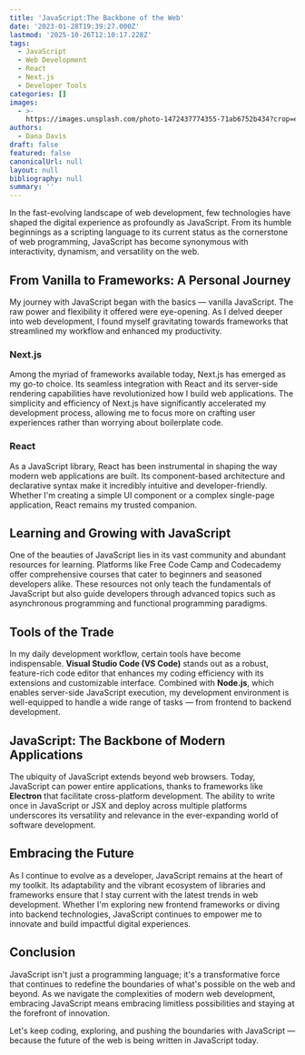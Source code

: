 ```yaml
---
title: 'JavaScript:The Backbone of the Web'
date: '2023-01-28T19:39:27.000Z'
lastmod: '2025-10-26T12:10:17.228Z'
tags:
  - JavaScript
  - Web Development
  - React
  - Next.js
  - Developer Tools
categories: []
images:
  - >-
    https://images.unsplash.com/photo-1472437774355-71ab6752b434?crop=entropy&cs=tinysrgb&fit=max&fm=jpg&ixid=M3wxMTc3M3wwfDF8c2VhcmNofDh8fGphdmFzY3JpcHR8ZW58MHx8fHwxNzE4ODQyMjQ0fDA&ixlib=rb-4.0.3&q=80&w=2000
authors:
  - Dana Davis
draft: false
featured: false
canonicalUrl: null
layout: null
bibliography: null
summary: ''
---
```

In the fast-evolving landscape of web development, few technologies have shaped the digital experience as profoundly as JavaScript. From its humble beginnings as a scripting language to its current status as the cornerstone of web programming, JavaScript has become synonymous with interactivity, dynamism, and versatility on the web.

## From Vanilla to Frameworks: A Personal Journey

My journey with JavaScript began with the basics — vanilla JavaScript. The raw power and flexibility it offered were eye-opening. As I delved deeper into web development, I found myself gravitating towards frameworks that streamlined my workflow and enhanced my productivity.

### Next.js

Among the myriad of frameworks available today, Next.js has emerged as my go-to choice. Its seamless integration with React and its server-side rendering capabilities have revolutionized how I build web applications. The simplicity and efficiency of Next.js have significantly accelerated my development process, allowing me to focus more on crafting user experiences rather than worrying about boilerplate code.

### React

As a JavaScript library, React has been instrumental in shaping the way modern web applications are built. Its component-based architecture and declarative syntax make it incredibly intuitive and developer-friendly. Whether I'm creating a simple UI component or a complex single-page application, React remains my trusted companion.

## Learning and Growing with JavaScript

One of the beauties of JavaScript lies in its vast community and abundant resources for learning. Platforms like Free Code Camp and Codecademy offer comprehensive courses that cater to beginners and seasoned developers alike. These resources not only teach the fundamentals of JavaScript but also guide developers through advanced topics such as asynchronous programming and functional programming paradigms.

## Tools of the Trade

In my daily development workflow, certain tools have become indispensable. **Visual Studio Code (VS Code)** stands out as a robust, feature-rich code editor that enhances my coding efficiency with its extensions and customizable interface. Combined with **Node.js**, which enables server-side JavaScript execution, my development environment is well-equipped to handle a wide range of tasks — from frontend to backend development.

## JavaScript: The Backbone of Modern Applications

The ubiquity of JavaScript extends beyond web browsers. Today, JavaScript can power entire applications, thanks to frameworks like **Electron** that facilitate cross-platform development. The ability to write once in JavaScript or JSX and deploy across multiple platforms underscores its versatility and relevance in the ever-expanding world of software development.

## Embracing the Future

As I continue to evolve as a developer, JavaScript remains at the heart of my toolkit. Its adaptability and the vibrant ecosystem of libraries and frameworks ensure that I stay current with the latest trends in web development. Whether I'm exploring new frontend frameworks or diving into backend technologies, JavaScript continues to empower me to innovate and build impactful digital experiences.

## Conclusion

JavaScript isn't just a programming language; it's a transformative force that continues to redefine the boundaries of what's possible on the web and beyond. As we navigate the complexities of modern web development, embracing JavaScript means embracing limitless possibilities and staying at the forefront of innovation.

Let's keep coding, exploring, and pushing the boundaries with JavaScript — because the future of the web is being written in JavaScript today.
